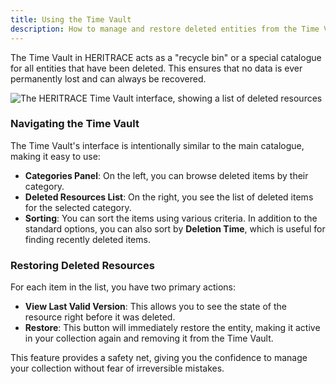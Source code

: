 ```yaml
---
title: Using the Time Vault
description: How to manage and restore deleted entities from the Time Vault in HERITRACE.
---
```


The Time Vault in HERITRACE acts as a "recycle bin" or a special catalogue for all entities that have been deleted. This ensures that no data is ever permanently lost and can always be recovered.

<Image src={timeVaultImage} alt="The HERITRACE Time Vault interface, showing a list of deleted resources" width={800} height={600} />

### Navigating the Time Vault

The Time Vault's interface is intentionally similar to the main catalogue, making it easy to use:

-   **Categories Panel**: On the left, you can browse deleted items by their category.
-   **Deleted Resources List**: On the right, you see the list of deleted items for the selected category.
-   **Sorting**: You can sort the items using various criteria. In addition to the standard options, you can also sort by **Deletion Time**, which is useful for finding recently deleted items.

### Restoring Deleted Resources

For each item in the list, you have two primary actions:

-   **View Last Valid Version**: This allows you to see the state of the resource right before it was deleted.
-   **Restore**: This button will immediately restore the entity, making it active in your collection again and removing it from the Time Vault.

This feature provides a safety net, giving you the confidence to manage your collection without fear of irreversible mistakes. 